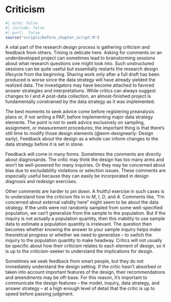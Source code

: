 # Criticism  {.unnumbered}



```r
#| echo: false
#| include: false
#| purl:  false
source("scripts/before_chapter_script.R")
```

A vital part of the research design process is gathering criticism and feedback from others. Timing is delicate here. Asking for comments on an underdeveloped project can sometimes lead to brainstorming sessions about what research questions one might look into. Such unstructured sessions can be quite useful but essentially restarts the research design lifecycle from the beginning. Sharing work only after a full draft has been produced is worse since the data strategy will have already yielded the realized data. The investigators may have become attached to favored answer strategies and interpretations. While critics can always suggest changes to *I* and *A* post-data collection, an almost-finished project is fundamentally constrained by the data strategy as it was implemented.

The best moments to seek advice come before registering preanalysis plans or, if not writing a PAP, before implementing major data strategy elements. The point is not to seek advice exclusively on sampling, assignment, or measurement procedures; the important thing is that there's still time to modify those design elements (@exm-designearly: Design early). Feedback about the design as a whole can inform changes to the data strategy before it is set in stone.

Feedback will come in many forms. Sometimes the comments are directly about diagnosands. The critic may think the design has too many arms and won't be well-powered for many inquiries. Or they may be concerned about bias due to excludability violations or selection issues. These comments are especially useful because they can easily be incorporated in design diagnosis and redesign exercises.

Other comments are harder to pin down. A fruitful exercise in such cases is to understand how the criticism fits in to *M*, *I*, *D*, and *A*. Comments like, "I'm concerned about external validity here" might seem to be about the data strategy. If the units were not randomly sampled from some well-specified population, we can't generalize from the sample to the population. But if the inquiry is not actually a population quantity, then this inability to use sample data to estimate a population quantity is irrelevant. The question then becomes whether knowing the answer to your sample inquiry helps make theoretical progress or whether we need to generalize -- to switch the inquiry to the population quantity to make headway. Critics will not usually be specific about how their criticism relates to each element of design, so it is up to the criticism-seeker to understand the implications for design.

Sometimes we seek feedback from smart people, but they do not immediately understand the design setting. If the critic hasn't absorbed or taken into account important features of the design, their recommendations and amendments may be off-base. For this reason, it's important to communicate the design features -- the model, inquiry, data strategy, and answer strategy -- at a high enough level of detail that the critic is up to speed before passing judgment. 

